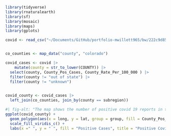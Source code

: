 

```r
library(tidyverse)
library(rnaturalearth)
library(sf)
library(mosaic)
library(maps)
library(gplots)
```

```r
covid <- read_csv("~/Documents/GitHub/portfolio-mwillett965/bw/222c9d85e93540dba523939cfb718d76_0.csv")


co_counties <- map_data("county", "colorado") 


```

```r
covid_cases <- covid |>
    mutate(county = str_to_lower(COUNTY)) |>
  select(county, County_Pos_Cases, County_Rate_Per_100_000 ) |>
  filter(county != "out of state") |>
  filter(county != "unknown")
  
```

```r
covid_county <- covid_cases |>
  left_join(co_counties, join_by(county == subregion)) 
```

```r
#| fig-alt: "The map shows the number of positive covid 19 reports in the State of Colordo. The state is seperated by county with most counties under 2000 reported positives. There is a viricle row of counties with higer case numbers on the eastern half of the state."
ggplot(covid_county) + 
  geom_polygon(aes(x = long, y = lat, group = group, fill = County_Pos_Cases)) +
  scale_fill_viridis_c() +
  labs(x =" ", y = " ", fill = "Positive Cases", title = "Positive Covid 19 cases in Colorado by County", caption = "The map shows the number of positive covid 19 reports in the State of Colordo. The state is seperated by county with most counties under 2000 reported positives." )

```


